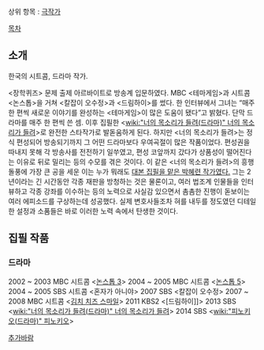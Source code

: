 상위 항목 : [[극작가]]


[[목차]]
== 소개 ==
한국의 시트콤, 드라마 작가. 

<장학퀴즈> 문제 출제 아르바이트로 방송계 입문하였다. 
MBC <테마게임>과 시트콤 <논스톱>을 거쳐 <칼잡이 오수정>과 <드림하이>를 썼다. 
한 인터뷰에서 그녀는 “매주 한 편씩 새로운 이야기를 완성하는 <테마게임>이 많은 도움이 됐다”고 밝혔다. 
단막 드라마를 매주 한 편씩 쓴 셈.
이후 집필한 <[[wiki:"너의 목소리가 들려(드라마)" 너의 목소리가 들려]]>로 완전한 스타작가로 발돋움하게 된다.
하지만 <너의 목소리가 들려>는 정식 편성되어 방송되기까지 그 어떤 드라마보다 우여곡절이 많은 작품이었다. 편성권을 따내지 못해 각 방송사를 전전하기 일쑤였고, 편성 코앞까지 갔다가 상품성이 떨어진다는 이유로 뒤로 밀리는 등의 수모를 겪은 것이다. 이 같은 <너의 목소리가 들려>의 흥행 돌풍에 가장 큰 공을 세운 이는 누가 뭐래도 [http://news.naver.com/main/read.nhn?mode=LSD&mid=sec&sid1=106&oid=047&aid=0002040970 대본 집필을 맡은 박혜련 작가였다.] 
그는 2년이라는 긴 시간동안 각종 재판을 방청하는 것은 물론이고, 여러 법조계 인물들을 인터뷰하고 각종 강좌를 이수하는 등의 노력으로 사실감 있으면서 촘촘한 진행이 돋보이는 여러 에피소드를 구상하는데 성공했다. 실제 변호사들조차 혀를 내두를 정도였던 디테일한 설정과 소품들은 바로 이러한 노력 속에서 탄생한 것이다. 



== 집필 작품 ==

=== 드라마 ===
2002 ~ 2003 MBC 시트콤 <[[논스톱 3]]>
2004 ~ 2005 MBC 시트콤 <[[논스톱 5]]>
2004 ~ 2005 SBS 시트콤 <혼자가 아니야>
2007 SBS <칼잡이 오수정>
2007 ~ 2008 MBC 시트콤 <[[김치 치즈 스마일]]>
2011 KBS2 <[드림하이]]>
2013 SBS <[[wiki:"너의 목소리가 들려(드라마)" 너의 목소리가 들려]]>
2014 SBS <[[wiki:"피노키오(드라마)" 피노키오]]>


[[추가바람]]
